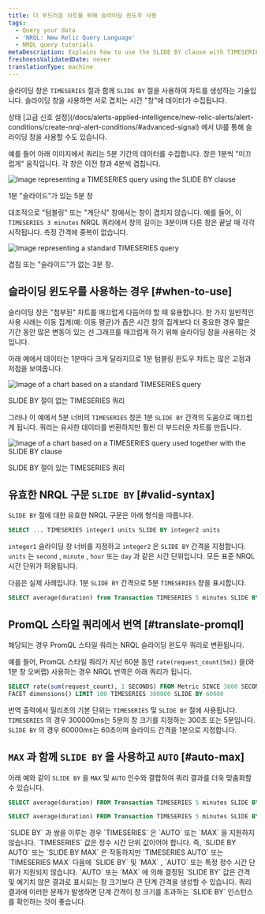 ```yaml
---
title: 더 부드러운 차트를 위해 슬라이딩 윈도우 사용
tags:
  - Query your data
  - 'NRQL: New Relic Query Language'
  - NRQL query tutorials
metaDescription: Explains how to use the SLIDE BY clause with TIMESERIES to smooth out "spiky" charts.
freshnessValidatedDate: never
translationType: machine
---
```






슬라이딩 창은 `TIMESERIES` 절과 함께 `SLIDE BY` 절을 사용하여 차트를 생성하는 기술입니다. 슬라이딩 창을 사용하면 서로 겹치는 시간 "창"에 데이터가 수집됩니다.

<Callout variant="tip">
  상태 [고급 신호 설정](/docs/alerts-applied-intelligence/new-relic-alerts/alert-conditions/create-nrql-alert-conditions/#advanced-signal) 에서 UI를 통해 슬라이딩 창을 사용할 수도 있습니다.
</Callout>

예를 들어 아래 이미지에서 쿼리는 5분 기간의 데이터를 수집합니다. 창은 1분씩 "미끄럽게" 움직입니다. 각 창은 이전 창과 4분씩 겹칩니다.

<img
  title="TIMESERIES query with SLIDE BY clause"
  alt="Image representing a TIMESERIES query using the SLIDE BY clause"
  src={queriesnrqlSlidebyWindowTimeSeries}
/>

<figcaption>
  1분 "슬라이드"가 있는 5분 창
</figcaption>

대조적으로 "텀블링" 또는 "계단식" 창에서는 창이 겹치지 않습니다. 예를 들어, 이 `TIMESERIES 3 minutes` NRQL 쿼리에서 창의 길이는 3분이며 다른 창은 끝날 때 각각 시작됩니다. 측정 간격에 중복이 없습니다.

<img
  title="TIMESERIES query without SLIDE BY clause"
  alt="Image representing a standard TIMESERIES query"
  src={queriesnrqlNonSlidingWindowTimeSeries}
/>

<figcaption>
  겹침 또는 "슬라이드"가 없는 3분 창.
</figcaption>

## 슬라이딩 윈도우를 사용하는 경우 [#when-to-use]

슬라이딩 창은 "첨부된" 차트를 매끄럽게 다듬어야 할 때 유용합니다. 한 가지 일반적인 사용 사례는 이동 집계(예: 이동 평균)가 좁은 시간 창의 집계보다 더 중요한 경우 짧은 기간 동안 많은 변동이 있는 선 그래프를 매끄럽게 하기 위해 슬라이딩 창을 사용하는 것입니다.

아래 예에서 데이터는 1분마다 크게 달라지므로 1분 텀블링 윈도우 차트는 많은 고점과 저점을 보여줍니다.

<img
  title="TIMESERIES query without SLIDE BY clause"
  alt="Image of a chart based on a standard TIMESERIES query"
  src={queriesnrqlTimeseriesSpikyNRQLQueryBuilder}
/>

<figcaption>
  SLIDE BY 절이 없는 TIMESERIES 쿼리
</figcaption>

그러나 이 예에서 5분 너비의 `TIMESERIES` 창은 1분 `SLIDE BY` 간격의 도움으로 매끄럽게 됩니다. 쿼리는 유사한 데이터를 반환하지만 훨씬 더 부드러운 차트를 만듭니다.

<img
  title="SLIDE BY used with TIMESERIES"
  alt="Image of a chart based on a TIMESERIES query used together with the SLIDE BY clause"
  src={queriesnrqlTimeseriesSmoothedWithSlidebyNRQLQueryBuilder}
/>

<figcaption>
  SLIDE BY 절이 있는 TIMESERIES 쿼리
</figcaption>

## 유효한 NRQL 구문 `SLIDE BY` [#valid-syntax]

`SLIDE BY` 절에 대한 유효한 NRQL 구문은 아래 형식을 따릅니다.

```sql
SELECT ... TIMESERIES integer1 units SLIDE BY integer2 units
```

`integer1` 슬라이딩 창 너비를 지정하고 `integer2` 은 `SLIDE BY` 간격을 지정합니다. `units` 는 `second` , `minute` , `hour` 또는 `day` 과 같은 시간 단위입니다. 모든 표준 NRQL 시간 단위가 허용됩니다.

다음은 실제 사례입니다. 1분 `SLIDE BY` 간격으로 5분 `TIMESERIES` 창을 표시합니다.

```sql
SELECT average(duration) from Transaction TIMESERIES 5 minutes SLIDE BY 1 minute
```

## PromQL 스타일 쿼리에서 번역 [#translate-promql]

해당되는 경우 PromQL 스타일 쿼리는 NRQL 슬라이딩 윈도우 쿼리로 변환됩니다.

예를 들어, PromQL 스타일 쿼리가 지난 60분 동안 `rate(request_count[5m])` 을(와 1분 창 오버랩) 사용하는 경우 NRQL 번역은 아래 쿼리가 됩니다.

```sql
SELECT rate(sum(request_count), 1 SECONDS) FROM Metric SINCE 3600 SECONDS AGO UNTIL NOW 
FACET dimensions() LIMIT 100 TIMESERIES 300000 SLIDE BY 60000
```

번역 출력에서 밀리초의 기본 단위는 `TIMESERIES` 및 `SLIDE BY` 절에 사용됩니다. `TIMESERIES` 의 경우 300000ms는 5분의 창 크기를 지정하는 300초 또는 5분입니다. `SLIDE BY` 의 경우 60000ms는 60초이며 슬라이드 간격을 1분으로 지정합니다.

## `MAX` 과 함께 `SLIDE BY` 을 사용하고 `AUTO` [#auto-max]

아래 예와 같이 `SLIDE BY` 을 `MAX` 및 `AUTO` 인수와 결합하여 쿼리 결과를 더욱 맞춤화할 수 있습니다.

```sql
SELECT average(duration) FROM Transaction TIMESERIES 5 minutes SLIDE BY MAX
```

```sql
SELECT average(duration) FROM Transaction TIMESERIES 5 minutes SLIDE BY AUTO
```

<Callout variant="tip">
  `SLIDE BY` 과 쌍을 이루는 경우 `TIMESERIES` 은 `AUTO` 또는 `MAX` 을 지원하지 않습니다. `TIMESERIES` 값은 정수 시간 단위 값이어야 합니다. 즉, `SLIDE BY AUTO` 또는 `SLIDE BY MAX` 은 작동하지만 `TIMESERIES AUTO` 또는 `TIMESERIES MAX` 다음에 `SLIDE BY` 및 `MAX` , `AUTO` 또는 특정 정수 시간 단위가 지원되지 않습니다.
</Callout>

<Callout variant="tip">
  `AUTO` 또는 `MAX` 에 의해 결정된 `SLIDE BY` 값은 간격 및 예기치 않은 결과로 표시되는 창 크기보다 큰 단계 간격을 생성할 수 있습니다. 쿼리 결과에 이러한 문제가 발생하면 단계 간격이 창 크기를 초과하는 `SLIDE BY` 인스턴스를 확인하는 것이 좋습니다.
</Callout>